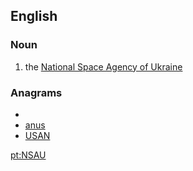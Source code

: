 ==English==

===Noun===
{{en-proper noun}}

# the [[w:National Space Agency of Ukraine|National Space Agency of Ukraine]]

===Anagrams===
* {{alphagram|ansu}}
* [[anus#English|anus]]
* [[USAN#English|USAN]]


[[pt:NSAU]]